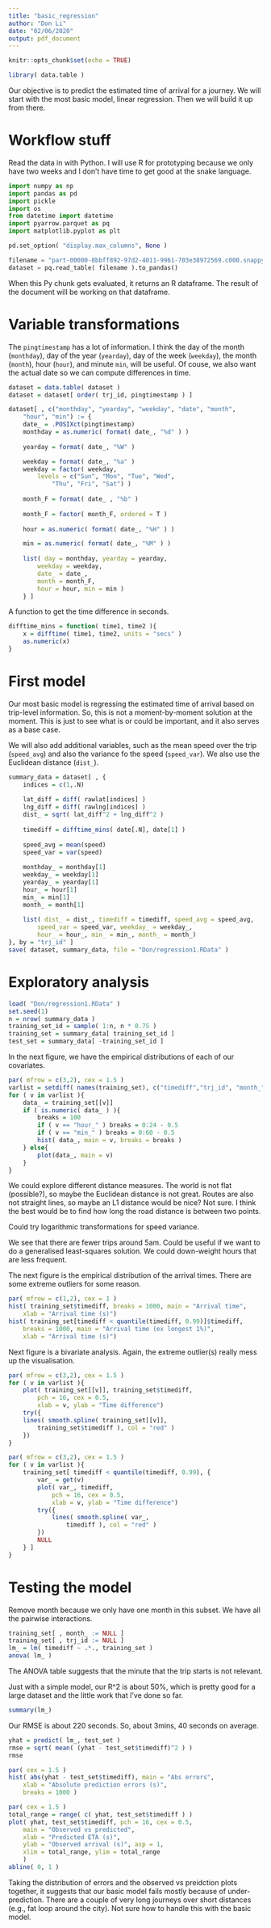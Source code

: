 ```yaml
---
title: "basic_regression"
author: "Don Li"
date: "02/06/2020"
output: pdf_document
---
```


```r
knitr::opts_chunk$set(echo = TRUE)
```

```r
library( data.table )
```

Our objective is to predict the estimated time of arrival for a journey. We will start with the most basic model, linear regression. Then we will build it up from there.

# Workflow stuff

Read the data in with Python. I will use R for prototyping because we only have two weeks and I don't have time to get good at the snake language.

```python
import numpy as np
import pandas as pd
import pickle
import os
from datetime import datetime
import pyarrow.parquet as pq
import matplotlib.pyplot as plt

pd.set_option( "display.max_columns", None )

filename = "part-00000-8bbff892-97d2-4011-9961-703e38972569.c000.snappy.parquet"
dataset = pq.read_table( filename ).to_pandas()
```

When this Py chunk gets evaluated, it returns an R dataframe. The result of the document will be working on that dataframe.

# Variable transformations

The `pingtimestamp` has a lot of information. I think the day of the month (`monthday`), day of the year (`yearday`), day of the week (`weekday`), the month (`month`), hour (`hour`), and minute `min`, will be useful. Of couse, we also want the actual date so we can compute differences in time.

```r
dataset = data.table( dataset )
dataset = dataset[ order( trj_id, pingtimestamp ) ]

dataset[ , c("monthday", "yearday", "weekday", "date", "month",
    "hour", "min") := {
    date_ = .POSIXct(pingtimestamp)
    monthday = as.numeric( format( date_, "%d" ) )
    
    yearday = format( date_, "%W" )

    weekday = format( date_, "%a" )
    weekday = factor( weekday, 
        levels = c("Sun", "Mon", "Tue", "Wed",
            "Thu", "Fri", "Sat") )
    
    month_F = format( date_ , "%b" )
    
    month_F = factor( month_F, ordered = T )
    
    hour = as.numeric( format( date_, "%H" ) )

    min = as.numeric( format( date_, "%M" ) )
    
    list( day = monthday, yearday = yearday,
        weekday = weekday,
        date_ = date_,
        month = month_F,
        hour = hour, min = min )
    } ]
```

A function to get the time difference in seconds.
```r
difftime_mins = function( time1, time2 ){
    x = difftime( time1, time2, units = "secs" )
    as.numeric(x)
}
```

# First model

Our most basic model is regressing the estimated time of arrival based on trip-level information. So, this is not a moment-by-moment solution at the moment. This is just to see what is or could be important, and it also serves as a base case.

We will also add additional variables, such as the mean speed over the trip (`speed_avg`) and also the variance fo the speed (`speed_var`). We also use the Euclidean distance (`dist_`).

```r
summary_data = dataset[ , {
    indices = c(1,.N)
    
    lat_diff = diff( rawlat[indices] )
    lng_diff = diff( rawlng[indices] )
    dist_ = sqrt( lat_diff^2 + lng_diff^2 )
    
    timediff = difftime_mins( date[.N], date[1] ) 
    
    speed_avg = mean(speed)
    speed_var = var(speed)
    
    monthday_ = monthday[1]
    weekday_ = weekday[1]
    yearday_ = yearday[1]
    hour_ = hour[1]
    min_ = min[1]
    month_ = month[1]
    
    list( dist_ = dist_, timediff = timediff, speed_avg = speed_avg,
        speed_var = speed_var, weekday_ = weekday_,
        hour_ = hour_, min_ = min_, month_ = month_)
}, by = "trj_id" ]
save( dataset, summary_data, file = "Don/regression1.RData" )
```

# Exploratory analysis

```r
load( "Don/regression1.RData" )
set.seed(1)
n = nrow( summary_data )
training_set_id = sample( 1:n, n * 0.75 )
training_set = summary_data[ training_set_id ]
test_set = summary_data[ -training_set_id ]
```

In the next figure, we have the empirical distributions of each of our covariates.

```r
par( mfrow = c(3,2), cex = 1.5 )
varlist = setdiff( names(training_set), c("timediff","trj_id", "month_") )
for ( v in varlist ){
    data_ = training_set[[v]]
    if ( is.numeric( data_ ) ){
        breaks = 100
        if ( v == "hour_" ) breaks = 0:24 - 0.5
        if ( v == "min_" ) breaks = 0:60 - 0.5
        hist( data_, main = v, breaks = breaks )
    } else{
        plot(data_, main = v)
    }
}
```

We could explore different distance measures. The world is not flat (possible?), so maybe the Euclidean distance is not great. Routes are also not straight lines, so maybe an L1 distance would be nice? Not sure. I think the best would be to find how long the road distance is between two points.

Could try logarithmic transformations for speed variance.

We see that there are fewer trips around 5am. Could be useful if we want to do a generalised least-squares solution. We could down-weight hours that are less frequent.

The next figure is the empirical distribution of the arrival times. There are some extreme outliers for some reason.

```r
par( mfrow = c(1,2), cex = 1 )
hist( training_set$timediff, breaks = 1000, main = "Arrival time",
    xlab = "Arrival time (s)")
hist( training_set[timediff < quantile(timediff, 0.99)]$timediff, 
    breaks = 1000, main = "Arrival time (ex longest 1%)",
    xlab = "Arrival time (s)")
```

Next figure is a bivariate analysis. Again, the extreme outlier(s) really mess up the visualisation.

```r
par( mfrow = c(3,2), cex = 1.5 )
for ( v in varlist ){
    plot( training_set[[v]], training_set$timediff, 
        pch = 16, cex = 0.5,
        xlab = v, ylab = "Time difference")
    try({
    lines( smooth.spline( training_set[[v]], 
        training_set$timediff ), col = "red" )
    })
}
```

```r
par( mfrow = c(3,2), cex = 1.5 )
for ( v in varlist ){
    training_set[ timediff < quantile(timediff, 0.99), {
        var_ = get(v)
        plot( var_, timediff, 
            pch = 16, cex = 0.5,
            xlab = v, ylab = "Time difference")
        try({
            lines( smooth.spline( var_, 
                timediff ), col = "red" )
        })
        NULL
    } ]
}
```

# Testing the model
Remove month because we only have one month in this subset. We have all the pairwise interactions.
```r
training_set[ , month_ := NULL ]
training_set[ , trj_id := NULL ]
lm_ = lm( timediff ~ .*., training_set )
anova( lm_ )
```

The ANOVA table suggests that the minute that the trip starts is not relevant.

Just with a simple model, our R^2 is about 50%, which is pretty good for a large dataset and the little work that I've done so far.
```r
summary(lm_)
```

Our RMSE is about 220 seconds. So, about 3mins, 40 seconds on average.
```r
yhat = predict( lm_, test_set )
rmse = sqrt( mean( (yhat - test_set$timediff)^2 ) )
rmse
```

```r
par( cex = 1.5 )
hist( abs(yhat - test_set$timediff), main = "Abs errors", 
    xlab = "Absolute prediction errors (s)",
    breaks = 1000 )
```

```r
par( cex = 1.5 )
total_range = range( c( yhat, test_set$timediff ) )
plot( yhat, test_set$timediff, pch = 16, cex = 0.5,
    main = "Observed vs predicted",
    xlab = "Predicted ETA (s)",
    ylab = "Observed arrival (s)", asp = 1,
    xlim = total_range, ylim = total_range
    )
abline( 0, 1 )
```

Taking the distribution of errors and the observed vs preidction plots together, it suggests that our basic model fails mostly because of under-prediction. There are a couple of very long journeys over short distances (e.g., fat loop around the city). Not sure how to handle this with the basic model.